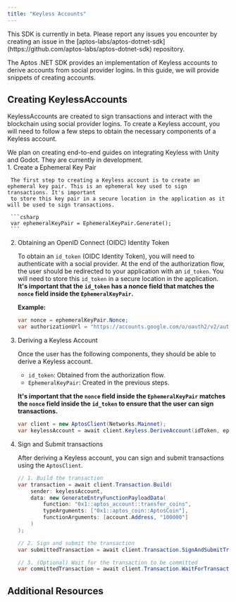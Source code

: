 ```yaml
---
title: "Keyless Accounts"
---
```



<Aside type="caution" emoji="❗">
  This SDK is currently in beta. Please report any issues you encounter by
  creating an issue in the
  [aptos-labs/aptos-dotnet-sdk](https://github.com/aptos-labs/aptos-dotnet-sdk)
  repository.
</Aside>

The Aptos .NET SDK provides an implementation of Keyless accounts to derive accounts from social provider logins. In this guide,
we will provide snippets of creating accounts.

## Creating KeylessAccounts

KeylessAccounts are created to sign transactions and interact with the blockchain using social provider logins. To create a Keyless account,
you will need to follow a few steps to obtain the necessary components of a Keyless account.

<Aside type="note" emoji="ℹ️">
  We plan on creating end-to-end guides on integrating Keyless with Unity and
  Godot. They are currently in development.
</Aside>

<Steps>
  1. Create a Ephemeral Key Pair

     The first step to creating a Keyless account is to create an ephemeral key pair. This is an ephemeral key used to sign transactions. It's important
     to store this key pair in a secure location in the application as it will be used to sign transactions.

     ```csharp
     var ephemeralKeyPair = EphemeralKeyPair.Generate();
     ```

  2. Obtaining an OpenID Connect (OIDC) Identity Token

     To obtain an `id_token` (OIDC Identity Token), you will need to authenticate with a social provider. At the end of the authorization flow, the user should be redirected
     to your application with an `id_token`. You will need to store this `id_token` in a secure location in the application. **It's important that the `id_token` has a nonce field that matches the `nonce` field inside the `EphemeralKeyPair`.**

     **Example:**

     ```csharp
     var nonce = ephemeralKeyPair.Nonce;
     var authorizationUrl = "https://accounts.google.com/o/oauth2/v2/auth&nonce=" + nonce;
     ```

  3. Deriving a Keyless Account

     Once the user has the following components, they should be able to derive a Keyless account.

     - `id_token`: Obtained from the authorization flow.
     - `EphemeralKeyPair`: Created in the previous steps.

     **It's important that the `nonce` field inside the `EphemeralKeyPair` matches the `nonce` field inside the `id_token` to ensure that the user can sign transactions.**

     ```csharp
     var client = new AptosClient(Networks.Mainnet);
     var keylessAccount = await client.Keyless.DeriveAccount(idToken, ephemeralKeyPair);
     ```

  4. Sign and Submit transactions

     After deriving a Keyless account, you can sign and submit transactions using the `AptosClient`.

     ```csharp
     // 1. Build the transaction
     var transaction = await client.Transaction.Build(
         sender: keylessAccount,
         data: new GenerateEntryFunctionPayloadData(
             function: "0x1::aptos_account::transfer_coins",
             typeArguments: ["0x1::aptos_coin::AptosCoin"],
             functionArguments: [account.Address, "100000"]
         )
     );

     // 2. Sign and submit the transaction
     var submittedTransaction = await client.Transaction.SignAndSubmitTransaction(keylessAccount, transaction);

     // 3. (Optional) Wait for the transaction to be committed
     var committedTransaction = await client.Transaction.WaitForTransaction(submittedTransaction.Hash);
     ```
</Steps>

## Additional Resources

<CardGrid>
  <LinkCard href="https://aptos-labs.github.io/aptos-dotnet-sdk/docs/Aptos.KeylessAccount.html" title="KeylessAccount Reference" description="The full API reference for the KeylessAccount class." target="_blank" />
</CardGrid>
